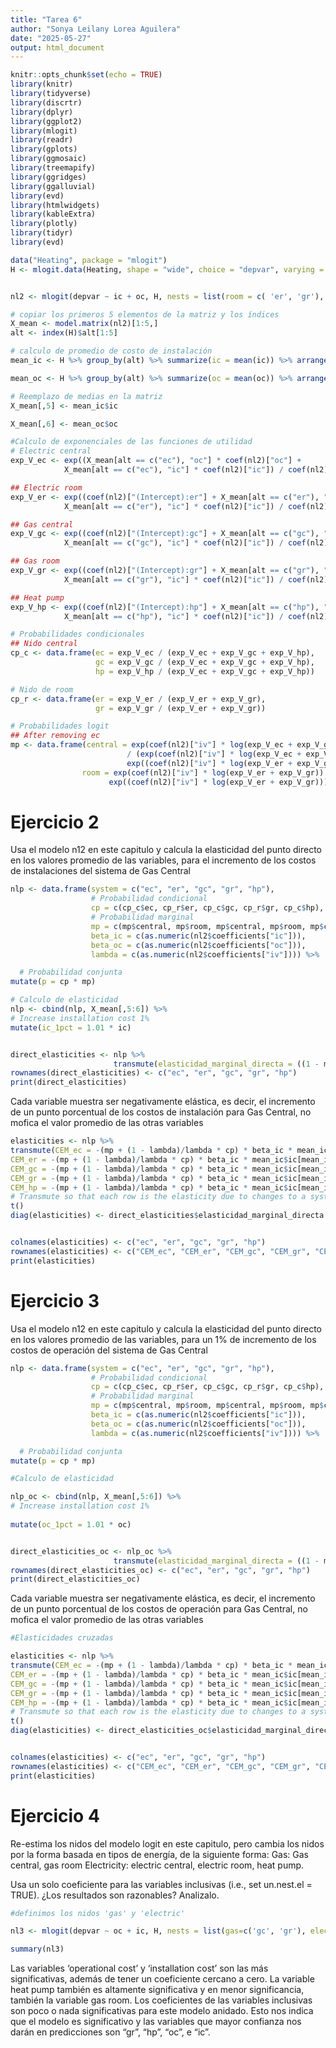 ---
title: "Tarea 6"
author: "Sonya Leilany Lorea Aguilera"
date: "2025-05-27"
output: html_document
---

```{r setup, include=FALSE}
knitr::opts_chunk$set(echo = TRUE)
library(knitr)
library(tidyverse)
library(discrtr)
library(dplyr)
library(ggplot2)
library(mlogit)
library(readr)
library(gplots)
library(ggmosaic)
library(treemapify)
library(ggridges)
library(ggalluvial)
library(evd)
library(htmlwidgets)
library(kableExtra)
library(plotly)
library(tidyr)
library(evd)
```

```{r}
data("Heating", package = "mlogit")
H <- mlogit.data(Heating, shape = "wide", choice = "depvar", varying = c(3:12))


nl2 <- mlogit(depvar ~ ic + oc, H, nests = list(room = c( 'er', 'gr'), central = c('ec', 'gc', 'hp')), un.nest.el = TRUE, steptol = 1e-12)

# copiar los primeros 5 elementos de la matriz y los índices 
X_mean <- model.matrix(nl2)[1:5,]
alt <- index(H)$alt[1:5]

# calculo de promedio de costo de instalación
mean_ic <- H %>% group_by(alt) %>% summarize(ic = mean(ic)) %>% arrange(alt)

mean_oc <- H %>% group_by(alt) %>% summarize(oc = mean(oc)) %>% arrange(alt)

# Reemplazo de medias en la matriz
X_mean[,5] <- mean_ic$ic

X_mean[,6] <- mean_oc$oc

#Calculo de exponenciales de las funciones de utilidad
# Electric central
exp_V_ec <- exp((X_mean[alt == c("ec"), "oc"] * coef(nl2)["oc"] +
            X_mean[alt == c("ec"), "ic"] * coef(nl2)["ic"]) / coef(nl2)["iv"])

## Electric room
exp_V_er <- exp((coef(nl2)["(Intercept):er"] + X_mean[alt == c("er"), "oc"] * coef(nl2)["oc"] +
            X_mean[alt == c("er"), "ic"] * coef(nl2)["ic"]) / coef(nl2)["iv"])

## Gas central
exp_V_gc <- exp((coef(nl2)["(Intercept):gc"] + X_mean[alt == c("gc"), "oc"] * coef(nl2)["oc"] +
            X_mean[alt == c("gc"), "ic"] * coef(nl2)["ic"]) / coef(nl2)["iv"])

## Gas room
exp_V_gr <- exp((coef(nl2)["(Intercept):gr"] + X_mean[alt == c("gr"), "oc"] * coef(nl2)["oc"] +
            X_mean[alt == c("gr"), "ic"] * coef(nl2)["ic"]) / coef(nl2)["iv"])

## Heat pump
exp_V_hp <- exp((coef(nl2)["(Intercept):hp"] + X_mean[alt == c("hp"), "oc"] * coef(nl2)["oc"] +
            X_mean[alt == c("hp"), "ic"] * coef(nl2)["ic"]) / coef(nl2)["iv"])

# Probabilidades condicionales
## Nido central 
cp_c <- data.frame(ec = exp_V_ec / (exp_V_ec + exp_V_gc + exp_V_hp),
                   gc = exp_V_gc / (exp_V_ec + exp_V_gc + exp_V_hp),
                   hp = exp_V_hp / (exp_V_ec + exp_V_gc + exp_V_hp))

# Nido de room
cp_r <- data.frame(er = exp_V_er / (exp_V_er + exp_V_gr),
                   gr = exp_V_gr / (exp_V_er + exp_V_gr))

# Probabilidades logit
## After removing ec
mp <- data.frame(central = exp(coef(nl2)["iv"] * log(exp_V_ec + exp_V_gc + exp_V_hp))
                          / (exp(coef(nl2)["iv"] * log(exp_V_ec + exp_V_gc + exp_V_hp)) +
                          exp((coef(nl2)["iv"] * log(exp_V_er + exp_V_gr)))),
                room = exp(coef(nl2)["iv"] * log(exp_V_er + exp_V_gr)) / (exp(coef(nl2)["iv"] * log(exp_V_gc + exp_V_hp)) +
                      exp((coef(nl2)["iv"] * log(exp_V_er + exp_V_gr)))))

```


# Ejercicio 2
Usa el modelo n12 en este capitulo y calcula la elasticidad del punto directo en los valores promedio de las variables, para el incremento de los costos de instalaciones del sistema de Gas Central


```{r}
nlp <- data.frame(system = c("ec", "er", "gc", "gr", "hp"), 
                  # Probabilidad condicional
                  cp = c(cp_c$ec, cp_r$er, cp_c$gc, cp_r$gr, cp_c$hp),
                  # Probabilidad marginal
                  mp = c(mp$central, mp$room, mp$central, mp$room, mp$central),
                  beta_ic = c(as.numeric(nl2$coefficients["ic"])),
                  beta_oc = c(as.numeric(nl2$coefficients["oc"])),
                  lambda = c(as.numeric(nl2$coefficients["iv"]))) %>%

  # Probabilidad conjunta
mutate(p = cp * mp)

# Calculo de elasticidad
nlp <- cbind(nlp, X_mean[,5:6]) %>%
# Increase installation cost 1%
mutate(ic_1pct = 1.01 * ic)


direct_elasticities <- nlp %>%
                       transmute(elasticidad_marginal_directa = ((1 - mp) + (1 - cp) * (1 - lambda)/lambda) * beta_ic * ic)
rownames(direct_elasticities) <- c("ec", "er", "gc", "gr", "hp")
print(direct_elasticities)
```
Cada variable muestra ser negativamente elástica, es decir, el incremento de un punto porcentual de los costos de instalación para Gas Central, no mofica el valor promedio de las otras variables

```{r}

elasticities <- nlp %>%
transmute(CEM_ec = -(mp + (1 - lambda)/lambda * cp) * beta_ic * mean_ic$ic[mean_ic == "ec"],
CEM_er = -(mp + (1 - lambda)/lambda * cp) * beta_ic * mean_ic$ic[mean_ic == "er"],
CEM_gc = -(mp + (1 - lambda)/lambda * cp) * beta_ic * mean_ic$ic[mean_ic == "gc"],
CEM_gr = -(mp + (1 - lambda)/lambda * cp) * beta_ic * mean_ic$ic[mean_ic == "gr"],
CEM_hp = -(mp + (1 - lambda)/lambda * cp) * beta_ic * mean_ic$ic[mean_ic == "hp"]) %>%
# Transmute so that each row is the elasticity due to changes to a system
t()
diag(elasticities) <- direct_elasticities$elasticidad_marginal_directa


colnames(elasticities) <- c("ec", "er", "gc", "gr", "hp")
rownames(elasticities) <- c("CEM_ec", "CEM_er", "CEM_gc", "CEM_gr", "CEM_hp")
print(elasticities)
```



# Ejercicio 3
Usa el modelo n12 en este capitulo y calcula la elasticidad del punto directo en los valores promedio de las variables, para un 1% de incremento de los costos de operación del sistema de Gas Central

```{r}
nlp <- data.frame(system = c("ec", "er", "gc", "gr", "hp"), 
                  # Probabilidad condicional
                  cp = c(cp_c$ec, cp_r$er, cp_c$gc, cp_r$gr, cp_c$hp),
                  # Probabilidad marginal
                  mp = c(mp$central, mp$room, mp$central, mp$room, mp$central),
                  beta_ic = c(as.numeric(nl2$coefficients["ic"])),
                  beta_oc = c(as.numeric(nl2$coefficients["oc"])),
                  lambda = c(as.numeric(nl2$coefficients["iv"]))) %>%

  # Probabilidad conjunta
mutate(p = cp * mp)

#Calculo de elasticidad

nlp_oc <- cbind(nlp, X_mean[,5:6]) %>%
# Increase installation cost 1%
  
mutate(oc_1pct = 1.01 * oc)


direct_elasticities_oc <- nlp_oc %>%
                       transmute(elasticidad_marginal_directa = ((1 - mp) + (1 - cp) * (1 - lambda)/lambda) * beta_oc * oc)
rownames(direct_elasticities_oc) <- c("ec", "er", "gc", "gr", "hp")
print(direct_elasticities_oc)

```
Cada variable muestra ser negativamente elástica, es decir, el incremento de un punto porcentual de los costos de operación para Gas Central, no mofica el valor promedio de las otras variables

```{r}
#Elasticidades cruzadas 

elasticities <- nlp %>%
transmute(CEM_ec = -(mp + (1 - lambda)/lambda * cp) * beta_ic * mean_ic$ic[mean_ic == "ec"],
CEM_er = -(mp + (1 - lambda)/lambda * cp) * beta_ic * mean_ic$ic[mean_ic == "er"],
CEM_gc = -(mp + (1 - lambda)/lambda * cp) * beta_ic * mean_ic$ic[mean_ic == "gc"],
CEM_gr = -(mp + (1 - lambda)/lambda * cp) * beta_ic * mean_ic$ic[mean_ic == "gr"],
CEM_hp = -(mp + (1 - lambda)/lambda * cp) * beta_ic * mean_ic$ic[mean_ic == "hp"]) %>%
# Transmute so that each row is the elasticity due to changes to a system
t()
diag(elasticities) <- direct_elasticities_oc$elasticidad_marginal_directa


colnames(elasticities) <- c("ec", "er", "gc", "gr", "hp")
rownames(elasticities) <- c("CEM_ec", "CEM_er", "CEM_gc", "CEM_gr", "CEM_hp")
print(elasticities)
```

# Ejercicio 4
Re-estima los nidos del modelo logit en este capitulo, pero cambia los nidos por la forma basada en tipos de energía, de la siguiente forma:
Gas: Gas central, gas room
Electricity: electric central, electric room, heat pump.

Usa un solo coeficiente para las variables inclusivas (i.e., set un.nest.el = TRUE). ¿Los resultados son razonables? Analizalo.

```{r}

#definimos los nidos 'gas' y 'electric'

nl3 <- mlogit(depvar ~ oc + ic, H, nests = list(gas=c('gc', 'gr'), electric = c('ec', 'er', 'hp')), un.nest.el = TRUE)

summary(nl3)
```
Las variables 'operational cost' y 'installation cost' son las más significativas, además de tener un coeficiente cercano a cero. La variable heat pump también es altamente significativa y en menor significancia, también la variable gas room. Los coeficientes de las variables inclusivas son poco o nada significativas para este modelo anidado. Esto nos indica que el modelo es significativo y las variables que mayor confianza nos darán en predicciones son "gr", "hp", "oc", e "ic".



